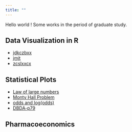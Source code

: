 ```yaml
---
title: ""
---
```


Hello world !
Some works in the period of graduate study.

## Data Visualization in R

- [jdkczbxx](https://mulifeng.github.io/jdkczbxx.html)
- [jmjt](https://mulifeng.github.io/jmjt.html)
- [zcslxxcx](https://mulifeng.github.io/zcslxxcx.html)

## Statistical Plots

- [Law of large numbers](https://mulifeng.github.io/lawoflargenumbers.html)
- [Monty Hall Problem](https://mulifeng.github.io/Monty-Hall-Problem.html)
- [odds and log(odds)](https://mulifeng.github.io/odds-and-log-odds.html)
- [DBDA-p79]()

## Pharmacoeconomics

